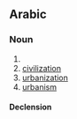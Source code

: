 ==Arabic==

===Noun===
{{ar-noun|حَضَارَة|f}}

# {{ar-verbal noun of|حَضَرَ|form=I}}
# [[civilization]]
# [[urbanization]]
# [[urbanism]]

====Declension====
{{ar-decl-noun|حَضَارَة}}